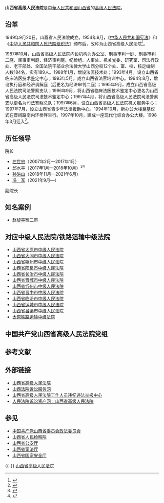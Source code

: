 {{coord|37.84028|112.52658|display=title}}
{{Infobox PRCG
|机构名称=山西省高级人民法院
|标志1=National Emblem of the People's Republic of China.svg
|职位1=院长
|人员1=[[冯军_(1965年)|冯　军]]
|衔级1=[[二级大法官|二级大法官]]
|上诉法院=[[中华人民共和国最高人民法院|中华人民共和国最高人民法院]]
|业务上级机构=[[中华人民共和国最高人民法院|中华人民共和国最高人民法院]]
|组织上级机构=[[山西省人民代表大会|山西省人民代表大会]]<br>[[山西省人民代表大会常务委员会|山西省人民代表大会常务委员会]]
|中共上级=[[中国共产党山西省委员会|中国共产党山西省委员会]]
|中共本级=中国共产党山西省高级人民法院党组
|机构类型=[[高级人民法院|高级人民法院]]
|行政级别=副省级
|授权法源=[[中华人民共和国宪法|中华人民共和国宪法]]
|组织法规=[[中华人民共和国人民法院组织法|中华人民共和国人民法院组织法]]
|地址1=[[山西省|山西省]][[太原市|太原市]]晋祠路一段88号
|网站=山西省高级人民法院
|网址=http://shanxify.chinacourt.org/
|成立时间=
|时期1=
|机构1=
}}

'''山西省高级人民法院'''是[[中華人民共和國|中華人民共和國]][[山西省|山西省]]的[[高级人民法院|高级人民法院]]。

==沿革==
1949年9月20日，山酉省人民法院成立。1954年9月，《[[中华人民共和国宪法_(1954年)|中华人民共和国宪法]]》和《[[中华人民共和国人民法院组织法|中华人民共和国人民法院组织法]]》颁布后，改称为山西省高级人民法院<ref>{{Cite book|title=中国审判实务大辞典|last=最高人民法院，中国法学会等编|first=|publisher=北京：法律出版社|year=1994.09|isbn=7-5036-1475-7|location=|pages=1844}}</ref>。

1987年10月，山西省高级人民法院内设机构为办公室、刑事审判一庭、刑事审判二庭、民事审判庭、经济审判庭、纪检组、人事处、机关党委、研究室、司法行政处、老干部处、全国法院干部业余法律大学山西分校12个处、室、校，核定编制人数184名，实有189人。1988年1月，增设法医技术处；1993年4月，设立山西省临床法医技术鉴定中心；1993年5月，成立山西省法官培训中心。1994年8月，增设执行庭和经济调解庭（后更名为经济审判二庭）；1995年9月，成立山西省高级人民法院司法警察支队；1996年9月，将山西省临床法医技术鉴定中心更名为山西省高级人民法院司法技术鉴定中心；1997年4月，将山西省高级人民法院司法警察支队更名为司法警察总队；1997年6月，设立山西省高级人民法院机关服务中心；1997年7月，设立山西省青少年法律援助中心。1994年10月，新办公大楼奠基仪式在晋祠路南内环桥畔举行。1997年10月，建成一座现代化综合办公大楼，1998年3月迁入<ref>{{Cite book|title=中国共产党山西省组织史资料 第2卷 1987-1998|last=山西省委组织部编|first=|publisher=太原：[[山西人民出版社|山西人民出版社]]|year=2001.04|isbn=7-203-04248-0|location=|pages=369}}</ref>。

==历任领导==
;院长
*[[左世忠|左世忠]]（2007年2月—2017年1月）
*[[邱水平|邱水平]]（2017年1月—2018年10月）<ref>{{Cite web |url=http://www.thepaper.cn/newsDetail_forward_1603307 |title=北京市委原副秘书长邱水平当选为山西省高院院长 |accessdate=2017-01-18 |archive-date=2017-01-18 |archive-url=https://web.archive.org/web/20170118192438/http://www.thepaper.cn/newsDetail_forward_1603307 |dead-url=no }}</ref><ref>{{cite web |title=邱水平任北京大学党委书记 郝平任北京大学校长 |url=http://www.moe.gov.cn/jyb_xwfb/gzdt_gzdt/moe_1485/201810/t20181023_352505.html |website=中华人民共和国教育部 |accessdate=2018-10-23 |date=2018-10-23 |archive-date=2018-10-23 |archive-url=https://web.archive.org/web/20181023164942/http://www.moe.gov.cn/jyb_xwfb/gzdt_gzdt/moe_1485/201810/t20181023_352505.html |dead-url=no }}</ref>
*[[孙洪山|孙洪山]]（2018年11月—2021年6月）
*[[冯军_(1965年)|冯　军]]（2021年9月—）

;副院长

==知名案例==
*[[赵黎平|赵黎平]]案二审

==对应中级人民法院/铁路运输中级法院==
*[[山西省太原市中级人民法院|山西省太原市中级人民法院]]
*[[山西省大同市中级人民法院|山西省大同市中级人民法院]]
*[[山西省朔州市中级人民法院|山西省朔州市中级人民法院]]
*[[山西省阳泉市中级人民法院|山西省阳泉市中级人民法院]]
*[[山西省长治市中级人民法院|山西省长治市中级人民法院]]
*[[山西省晋城市中级人民法院|山西省晋城市中级人民法院]]
*[[山西省忻州市中级人民法院|山西省忻州市中级人民法院]]
*[[山西省晋中市中级人民法院|山西省晋中市中级人民法院]]
*[[山西省临汾市中级人民法院|山西省临汾市中级人民法院]]
*[[山西省运城市中级人民法院|山西省运城市中级人民法院]]
*[[山西省吕梁市中级人民法院|山西省吕梁市中级人民法院]]
*[[太原铁路运输中级法院|太原铁路运输中级法院]]

==中国共产党山西省高级人民法院党组==

==参考文献==
{{reflist}}

==外部链接== 
*[http://shanxify.chinacourt.org/ 山西省高级人民法院]
*[http://www.shanxify.gov.cn 山西法院诉讼服务网] {{Wayback|url=http://www.shanxify.gov.cn/ |date=20191226011036 }}
*[http://jubao.court.gov.cn/sxi 山西省高级人民法院工作人员违纪违法举报中心] {{Wayback|url=http://jubao.court.gov.cn/sxi |date=20170415011656 }}
*[https://web.archive.org/web/20170415013333/http://www.rmfysszc.gov.cn/statichtml/rm_sindex/93/rm_sindex.shtml 人民法院诉讼资产网：山西省高级人民法院]

==参见==
*[[中国共产党山西省委员会政法委员会|中国共产党山西省委员会政法委员会]]
*[[山西省人民检察院|山西省人民检察院]]
*[[山西省公安厅|山西省公安厅]]
*[[山西省司法厅|山西省司法厅]]
*[[山西省国家安全厅|山西省国家安全厅]]

{{-}}
{{国家机关|山西省|level=高级}}
{{中华人民共和国各省级行政区|审判机关}}
{{中华人民共和国法院|地}}
[[category:山西省高级人民法院|]]